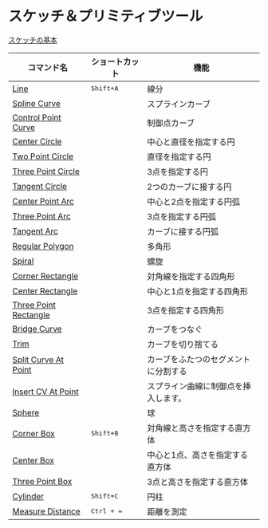 # スケッチ＆プリミティブツール

[スケッチの基本](/tool/sketching-essentials)

| コマンド名                                          | ショートカット       | 機能                                 |
| --------------------------------------------------- | -------------------- | ------------------------------------ |
| [Line](/tool/line)                                   | <kbd>Shift+A</kbd> | 線分                                 |
| [Spline Curve](/tool/spline-curve)                   |                      | スプラインカーブ                     |
| [Control Point Curve](/tool/control-point-curve)     |                      | 制御点カーブ                         |
| [Center Circle](/tool/center-circle)                 |                      | 中心と直径を指定する円               |
| [Two Point Circle](/tool/two-point-circle)           |                      | 直径を指定する円                     |
| [Three Point Circle](/tool/three-point-circle)       |                      | 3点を指定する円                      |
| [Tangent Circle](/tool/tangent-circle)              |                      | 2つのカーブに接する円                |
| [Center Point Arc](/tool/center-point-arc)           |                      | 中心と2点を指定する円弧              |
| [Three Point Arc](/tool/three-point-arc)             |                      | 3点を指定する円弧                    |
| [Tangent Arc](/tool/tangent-arc)                     |                      | カーブに接する円弧                                     |
| [Regular Polygon](/tool/polygon)                     |                      | 多角形                               |
| [Spiral](/tool/spiral)                               |                      | 螺旋                                 |
| [Corner Rectangle](/tool/corner-rectangle)           |                      | 対角線を指定する四角形               |
| [Center Rectangle](/tool/center-rectangle)           |                      | 中心と1点を指定する四角形            |
| [Three Point Rectangle](/tool/three-point-rectangle) |                      | 3点を指定する四角形                  |
| [Bridge Curve](/sketch/bridge-curve)          |                      | カーブをつなぐ                       |
| [Trim](/sketch/trim)                                 |                      | カーブを切り捨てる                   |
| [Split Curve At Point](/sketch/split-segment)        |                      | カーブをふたつのセグメントに分割する |
| [Insert CV At Point](/sketch/insert-knot)            |                      | スプライン曲線に制御点を挿入します。    |
| [Sphere](/tool/sphere)                               |                      | 球                                  |
| [Corner Box](/tool/corner-box)                       | <kbd>Shift+B</kbd> | 対角線と高さを指定する直方体            |
| [Center Box](/tool/center-box)                       |                      | 中心と1点、高さを指定する直方体      |
| [Three Point Box](/tool/three-point-box)             |                      | 3点と高さを指定する直方体            |
| [Cylinder](/tool/cylinder)                           | <kbd>Shift+C</kbd> | 円柱                                 |
| [Measure Distance](/tool/measure)                    | <kbd>Ctrl + =</kbd>  | 距離を測定                         |
